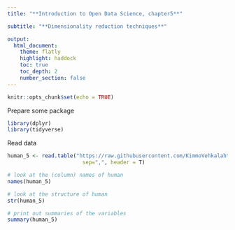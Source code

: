 ```yaml
---
title: "**Introduction to Open Data Science, chapter5**"

subtitle: "**Dimensionality reduction techniques**"

output: 
  html_document:
    theme: flatly
    highlight: haddock
    toc: true
    toc_depth: 2
    number_section: false
---
```

```r
knitr::opts_chunk$set(echo = TRUE)
```

Prepare some package
```r
library(dplyr)
library(tidyverse)
```

Read data
```r
human_5 <- read.table("https://raw.githubusercontent.com/KimmoVehkalahti/Helsinki-Open-Data-Science/master/datasets/human1.txt",
                        sep=",", header = T)
```

```r
# look at the (column) names of human
names(human_5)

# look at the structure of human
str(human_5)

# print out summaries of the variables
summary(human_5)
```










